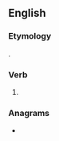 ==English==

===Etymology===
{{suffix|en|smile|est}}.

===Verb===
{{head|en|verb form}}

# {{en-archaic second-person singular of|smile|lang=en}}

===Anagrams===
* {{anagrams|en|a=eilmsst|mistles|smilets}}